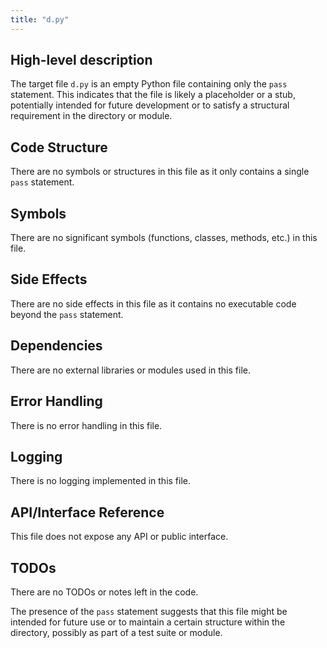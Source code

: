 ```yaml
---
title: "d.py"
---
```


## High-level description
The target file `d.py` is an empty Python file containing only the `pass` statement. This indicates that the file is likely a placeholder or a stub, potentially intended for future development or to satisfy a structural requirement in the directory or module.

## Code Structure
There are no symbols or structures in this file as it only contains a single `pass` statement.

## Symbols
There are no significant symbols (functions, classes, methods, etc.) in this file.

## Side Effects
There are no side effects in this file as it contains no executable code beyond the `pass` statement.

## Dependencies
There are no external libraries or modules used in this file.

## Error Handling
There is no error handling in this file.

## Logging
There is no logging implemented in this file.

## API/Interface Reference
This file does not expose any API or public interface.

## TODOs
There are no TODOs or notes left in the code. 

The presence of the `pass` statement suggests that this file might be intended for future use or to maintain a certain structure within the directory, possibly as part of a test suite or module.
